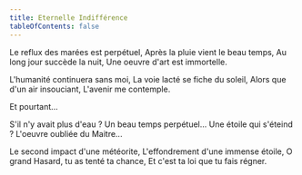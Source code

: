 ```yaml
---
title: Eternelle Indifférence
tableOfContents: false
---
```



<CenteredBlurryImage alt="Eternelle Indifférence - Generated by ChatGPT" src={imgEternelleIndifference} height={400}/>

<Composition>
Le reflux des marées est perpétuel,
Après la pluie vient le beau temps,
Au long jour succède la nuit,
Une oeuvre d'art est immortelle.

L'humanité continuera sans moi,
La voie lacté se fiche du soleil,
Alors que d'un air insouciant,
L'avenir me contemple.

Et pourtant...

S'il n'y avait plus d'eau ?
Un beau temps perpétuel...
Une étoile qui s'éteind ?
L'oeuvre oubliée du Maitre...

Le second impact d'une météorite,
L'effondrement d'une immense étoile,
O grand Hasard, tu as tenté ta chance,
Et c'est ta loi que tu fais régner.
</Composition>

<ByNcDcCc title="Eternelle Indifférence" year="2002" />